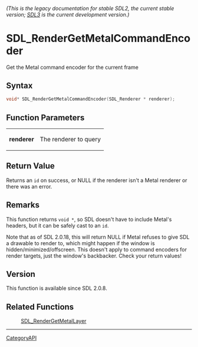 ====== (This is the legacy documentation for stable SDL2, the current stable version; [https://wiki.libsdl.org/SDL3/ SDL3] is the current development version.) ======
= SDL_RenderGetMetalCommandEncoder =

Get the Metal command encoder for the current frame 

== Syntax ==

<syntaxhighlight lang='c'>
void* SDL_RenderGetMetalCommandEncoder(SDL_Renderer * renderer);
</syntaxhighlight>

== Function Parameters ==

{|
|'''renderer'''
|The renderer to query
|}

== Return Value ==

Returns an <code>id<MTLRenderCommandEncoder></code> on success, or NULL if
the renderer isn't a Metal renderer or there was an error.

== Remarks ==

This function returns <code>void *</code>, so SDL doesn't have to include
Metal's headers, but it can be safely cast to an
<code>id<MTLRenderCommandEncoder></code>.

Note that as of SDL 2.0.18, this will return NULL if Metal refuses to give
SDL a drawable to render to, which might happen if the window is
hidden/minimized/offscreen. This doesn't apply to command encoders for
render targets, just the window's backbacker. Check your return values!

== Version ==

This function is available since SDL 2.0.8.

== Related Functions ==

:[[SDL_RenderGetMetalLayer]]

----
[[CategoryAPI]]


